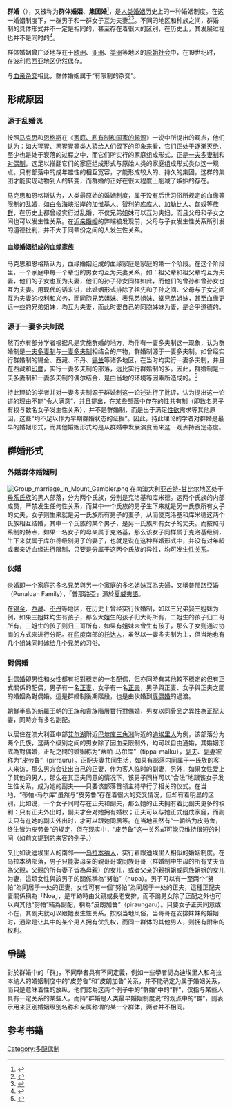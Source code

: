 '''群婚'''（{{lang-en|Group Marriage}}），又被称为'''群体婚姻'''、'''集团婚'''<ref name="古代社会">{{cite book|author=[[路易斯·亨利·摩尔根|路易斯·亨利·摩尔根]]著，杨东莼、马雍、马巨译|title=古代社会|year=1981年|publisher=商务印书馆|location=北京|isbn=978-7-100-06350-0}}</ref>，是[[人类|人类]][[婚姻|婚姻]]历史上的一种婚姻制度。在这一婚姻制度下，一群男子和一群女子互为夫妻<ref name="家庭的起源">{{cite book|author=[[马克思|马克思]]、[[恩格斯|恩格斯]]著|title=马克思恩格斯全集·第21卷·家庭、私有制和国家的起源|page=46|year=1985年|publisher=人民出版社|location=北京|isbn=1001·1220}}</ref><ref name="婚姻家庭学">{{cite book|author=李薇菡|title=婚姻家庭学|page=8|year=2007年|publisher=华南理工大学出版社|isbn=9787562326731}}</ref>。不同的地区和种族之间，群婚制的具体形式并不一定是相同的，甚至存在着很大的区别，在历史上，其发展过程也并不是同时的<ref>{{cite book|author=张杰|title=婚姻家庭法学（下册）|year=2003年|publisher=南海出版社|isbn=9787544225113|pages=3}}</ref>。

群体婚姻曾广泛地存在于[[欧洲|欧洲]]、[[亚洲|亚洲]]、[[美洲|美洲]]等地区的[[原始社会|原始社会]]中，在19世纪时，在[[波利尼西亚|波利尼西亚]]地区仍然偶存{{r|古代社会|page=424}}。

与[[血亲杂交|血亲杂交]]相比，群体婚姻属于“有限制的杂交”{{r|婚姻家庭学|page=8}}。

== 形成原因 ==
=== 源于乱婚说 ===
按照[[马克思|马克思]]和[[恩格斯|恩格斯]]在《[[家庭、私有制和国家的起源|家庭、私有制和国家的起源]]》一说中所提出的观点，他们认为：如[[大猩猩|大猩猩]]、[[黑猩猩|黑猩猩]]等[[类人猿|类人猿]]给人们留下的印象来看，它们正处于逐渐灭绝，至少也是处于衰落的过程之中，而它们所实行的家庭组成形式，正是[[一夫多妻制|一夫多妻制]]和[[对偶婚|对偶制]]，这足以推翻它们的家庭组成形式与原始人类的家庭组成形式类似这一观点{{r|家庭的起源|page=45}}。只有部落中的成年雄性的相互宽容，才能形成较大的、持久的集团，这样的集团才能实现动物到人的转变，而群婚的正好在很大程度上削减了嫉妒的存在{{r|家庭的起源|pages=45-46}}。

马克思和恩格斯认为，人类最原始的婚姻制度，属于没有后世习俗所规定的血缘等限制的[[乱婚|乱婚]]{{r|家庭的起源|page=47}}，如[[白令海峡|白令海峡]]沿岸的[[加惟基人|加惟基人]]、[[智利|智利]]的[[库库人|库库人]]、[[加勒比人|加勒比人]]、[[匈奴|匈奴]]等[[族群|族群]]，在历史上都曾经实行过乱婚，不仅兄弟姐妹可以互为夫妇，而且父母和子女之间也可以发生性关系{{r|家庭的起源|page=46}}。在[[近亲婚姻|近亲婚姻]]的弊端被发现前，父母与子女发生性关系所引发的道德批判，并不大于同辈份之间的人发生性关系{{r|家庭的起源|page=46}}。

==== 血缘婚姻组成的血缘家族 ====
马克思和恩格斯认为，血缘婚姻组成的血缘家庭是家庭的第一个阶段。在这个阶段里，一个家庭中每一个辈份的男女均互为夫妻关系，如：祖父辈和祖父辈均互为夫妻，他们的子女也互为夫妻，他们的孙子孙女同样如此，而他们的曾孙和曾孙女也互为夫妻{{r|家庭的起源|page=47}}。用现代的话来讲，此婚姻形式排除了祖先和子孙之间、父母与子女之间互为夫妻的权利和义务，而同胞兄弟姐妹、表兄弟姐妹、堂兄弟姐妹，甚至血缘更远一些的兄弟姐妹，均互为夫妻，而此时娶自己的同胞姊妹为妻，是合乎道德的{{r|家庭的起源|page=48}}。

=== 源于一妻多夫制说 ===
然而亦有部分学者根据凡是实施群婚的地方，均伴有一妻多夫制这一现象，认为群婚制是[[一夫多妻|一夫多妻制]]与[[一妻多夫|一妻多夫制]]相结合的产物，群婚制源于一妻多夫制。如曾经实行群婚制的锡金、西藏、不丹、[[锡兰|锡兰]]等诸多地区，在当时均实行一妻多夫制，并且在西藏和[[印度|印度]]，实行一妻多夫制的部落，远比实行群婚制的多。因此，群婚制是一夫多妻制和一妻多夫制的偶尔结合，是由当地的环境等因素所造成的。<ref name="人类婚姻简史">{{cite book|author=（[[荷兰|荷兰]]）爱德华·亚历山大·韦斯特马克|title=人类婚姻简史|page=182year=1992年|publisher=商务印书馆|location=北京|isbn=9787100009331}}</ref>

持此理论的学者并对一妻多夫制源于群婚制这一论述进行了批评，认为提出这一论述的理由不能“令人满意”{{r|人类婚姻简史|page=182}}，并且提出，在某些部落中存在的性共有制（即数名男子有权与数名女子发生性关系），并不是群婚制，而是出于满足[[性欲|性欲]]需求等其他原因，这些“均不足以作为早期群婚状态的证据”。因此，持此理论的学者对群婚是最早的婚姻形式，而其他婚姻形式均是从群婚中发展演变而来这一观点持否定态度。{{r|人类婚姻简史|page=187}}

== 群婚形式 ==
=== 外婚群体婚姻制 ===
[[Image:Group_marriage_in_Mount_Gambier.png|thumb]]
在南澳大利亚[[芒特甘比尔_(南澳)|芒特-甘比尔]]地区处于[[母系氏族|母系氏族]]的黑人部落，分为两个氏族，分别是克洛基和库米德。这两个氏族的内部成员，严禁发生任何性关系，而其中一个氏族的男子生下来就是另一氏族所有女子的丈夫，女子则生来就是另一氏族所有男子的妻子，从而使克洛基和库米德这两个氏族相互结婚，其中一个氏族的某个男子，是另一氏族所有女子的丈夫。而按照母系制的特点，如果一名女子的母亲属于克洛基，那么该女子同样属于克洛基级别，生下来就属于库尔德级别男子的妻子，也就是说在这种群婚形式中，并没有对年龄或者亲近血缘进行限制，只要是分属于这两个氏族的异性，均可发生[[性关系|性关系]]。{{r|家庭的起源|pages=54-55}}

=== 伙婚 ===
[[伙婚|伙婚]]即一个家庭的多名兄弟與另一个家庭的多名姐妹互為夫婦，又稱普那路亞婚（Punaluan Family），「普那路亞」源於[[夏威夷語|夏威夷語]]。

在[[锡金|锡金]]、[[西藏|西藏]]、[[不丹|不丹]]等地区，在历史上曾经实行伙婚制，如以三兄弟娶三姐妹为例，如果三姐妹均生有孩子，那么大姐生的孩子归大哥所有，二姐生的孩子归二哥所有，三姐生的孩子则归三哥所有，如果有姐妹未曾生有孩子，那么子女则通过协商的方式来进行分配。在[[印度|印度]]南部的[[托达人|托达人]]，虽然以一妻多夫制为主，但当地也有几个姐妹同时嫁给几个兄弟的习俗。{{r|人类婚姻简史|page=181}}

=== 對偶婚 ===
[[對偶婚|對偶婚]]即男性和女性都有相對穩定的一名配偶，但亦同時有其他較不穩定的但有正式關係的配偶，男子有一名[[正妻|正妻]]，女子有一名[[正夫|正夫]]，男子與正妻、女子與正夫之間的婚姻為對偶婚。這是群婚制後期階段，也是由伙婚到[[一夫一妻制|專偶婚]]的過渡。

[[朝鮮半島|朝鮮半島]]的[[新羅|新羅]]王朝的王族和貴族階層實行對偶婚，男女以同[[骨品|骨品]]之異性為正配夫妻，同時亦有多名副配。

以居住在澳大利亚中部[[艾尔湖|艾尔湖]]附近[[巴尔库三角洲|巴尔库三角洲]]附近的[[迪埃里人|迪埃里人]]为例，该部落分为两个氏族，这两个级别之间的男女除了因血亲限制外，均可以自由通婚，其婚姻形式為對偶婚，正配之間的婚姻称为“蒂帕-马尔库”（tippa-malku），[[副夫|副夫]]、[[副妻|副妻]]被称为“皮劳鲁”（pirrauru）。正配夫妻共同生活，如果有部落内同属于一氏族的客人来访，那么男方会让出自己的正妻，作为客人临时的副妻，另外，如果女性爱上了其他的男人，那么在其正夫同意的情况下，该男子同样可以“合法”地跟该女子发生性关系，成为她的副夫——只要该部落首领主持举行了相关的仪式。在当地，“蒂帕-马尔库”虽然与“皮劳鲁”存在着很大的交叉情况，但却有着明显的区别，比如说，一个女子同时存在正夫和副夫，那么她的正夫拥有着比副夫更多的权利：只有正夫外出时，副夫才会对她拥有婚权；正夫可以与她正式组成家庭，而副夫只有在她的副夫外出时，才可以跟她同居等。{{r|人类婚姻简史|page=184}}在当地虽然有“一朝结为皮劳鲁，终生皆为皮劳鲁”的规定，但在现实中，“皮劳鲁”这一关系却可能只维持很短的时间（如前文提到的来客的例子。）{{r|人类婚姻简史|page=185}}

又比如说迪埃里人的南邻——[[乌拉本纳人|乌拉本纳人]]，实行着跟迪埃里人相似的婚姻制度。在乌拉本纳部落，男子只能娶母亲的親哥哥或同族哥哥（群婚制中生母的所有丈夫皆為父親，父親的所有妻子皆為母親）的女儿，或者父亲的親姐姐或同族姐姐的女儿为妻，這類女性與該男子的關係稱為“努帕”（nupa）。男子可以有一至两个“努帕”為同居于一处的正妻，女性可有一個“努帕”為同居于一处的正夫，這種正配夫妻關係稱為「Noa」，是年幼時由父親或長老安排。而不論男女除了正配之外也可以與其他“努帕”結為副配，稱為“皮朗加鲁”（piraungaru）。只要女子正夫同意或不在，其副夫就可以跟她发生性关系。按照当地风俗，当哥哥在安排妹妹的婚姻时，通常是让其中的某个男人拥有优先权，而同一群体的其他男人，则拥有附带的权利。{{r|人类婚姻简史|page=184}}

== 爭議 ==
對於群婚中的「群」，不同學者具有不同定義，例如一些學者認為迪埃里人和乌拉本纳人的婚姻制度中的“皮劳鲁”和“皮朗加鲁”关系，并不能确定为属于婚姻关系，而只是意味着性的放纵，他們認為这两个例子中的“群婚”中的“群”，仅指与某些人具有一定关系的某些人，而持“群婚是人类最早婚姻制度说”的观点中的“群”，则表示用来区别婚姻级别名称和亲属称谓的某一个群体，两者并不相同。{{r|人类婚姻简史|page=185}}

== 参考书籍 ==
{{reflist|2}}

[[Category:多配偶制|Category:多配偶制]]